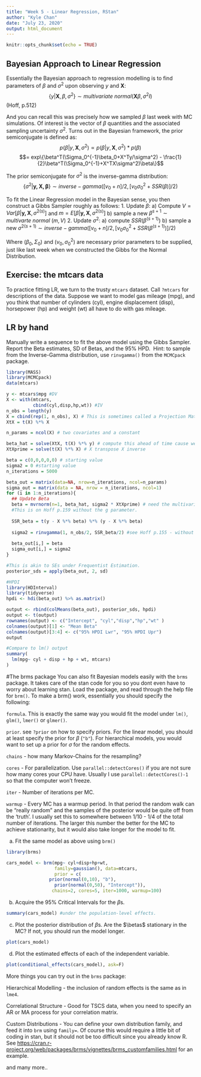 ```yaml
---
title: "Week 5 - Linear Regression, RStan"
author: "Kyle Chan"
date: "July 23, 2020"
output: html_document
---
```


```r
knitr::opts_chunk$set(echo = TRUE)
```

## Bayesian Approach to Linear Regression
Essentially the Bayesian approach to regression modelling is to find parameters of $\beta$ and $\sigma^2$ upon observing $y$ and $\boldsymbol{X}$:
$$\{y|\boldsymbol{X},\beta,\sigma^2\} \sim multivariate \ normal(\boldsymbol{X}\beta, \sigma^2I)$$ (Hoff, p.512)

And you can recall this was precisely how we sampled $\beta$ last week with MC simulations. Of interest is the vector of $\beta$ quantities and the associated sampling uncertainty $\sigma^2$. Turns out in the Bayesian framework, the prior semiconjugate is defined as:
$$p(\beta|y, \boldsymbol{X}, \sigma^2) \propto p(\beta|y, \boldsymbol{X}, \sigma^2) * p(\beta)$$
$$= exp\{\beta^T(\Sigma_0^{-1}\beta_0+X^Ty/\sigma^2) - \frac{1}{2}\beta^T(\Sigma_0^{-1}+X^TX\sigma^2)\beta\}$$

The prior semiconjugate for $\sigma^2$ is the inverse-gamma distribution:
$$\{\sigma^2|\boldsymbol{y,X,\beta}\} \sim inverse-gamma([v_0+n]/2, [v_0\sigma^2_0+SSR(\beta)]/2)$$

To fit the Linear Regression model in the Bayesian sense, you then construct a Gibbs Sampler roughly as follows:
1. Update $\beta$:
  a) Compute $V = Var[\beta|\boldsymbol{y,X},\sigma^{2(s)}]$ and $m = E[\beta|\boldsymbol{y,X},\sigma^{2(s)}]$
  b) sample a new $\beta^{s+1} \sim multivarte \ normal \ (m,V)$
2. Update $\sigma^2$:
  a) compute $SSR(\beta^{(s+1)})$
  b) sample a new $\sigma^{2(s+1)} \sim inverse-gamma([v_0+n]/2, [v_0\sigma^2_0+SSR(\beta^{(s+1)})]/2)$
  
Where $(\beta_0, \Sigma_0)$ and $(v_0, \sigma^2_0)$ are necessary prior parameters to be supplied, just like last week when we constructed the Gibbs for the Normal Distribution.

## Exercise: the mtcars data
To practice fitting LR, we turn to the trusty `mtcars` dataset. Call `?mtcars` for descriptions of the data. Suppose we want to model gas mileage (mpg), and you think that number of cylinders (cyl), engine displacement (disp), horsepower (hp) and weight (wt) all have to do with gas mileage.\ 

## LR by hand
Manually write a sequence to fit the above model using the Gibbs Sampler. Report the Beta estimates, SD of Betas, and the 95% HPD.\ 
Hint: to sample from the Inverse-Gamma distribution, use `rinvgamma()` from the `MCMCpack` package.\ 
```r
library(MASS)
library(MCMCpack)
data(mtcars)

y <- mtcars$mpg #DV
X <- with(mtcars,
          cbind(cyl,disp,hp,wt)) #IV
n_obs = length(y)
X = cbind(rep(1, n_obs), X) # This is sometimes called a Projection Matrix
XtX = t(X) %*% X

n_params = ncol(X) # two covariates and a constant

beta_hat = solve(XtX, t(X) %*% y) # compute this ahead of time cause we'll need it a lot
XtXprime = solve(t(X) %*% X) # X transpose X inverse

beta = c(0,0,0,0,0) # starting value
sigma2 = 0 #starting value
n_iterations = 5000

beta_out = matrix(data=NA, nrow=n_iterations, ncol=n_params)
sigma_out = matrix(data = NA, nrow = n_iterations, ncol=1)
for (i in 1:n_iterations){
  ## Update Beta
  beta = mvrnorm(n=1, beta_hat, sigma2 * XtXprime) # need the multivariate cause we have three beta
  #This is on Hoff p.159 without the g parameter.
  
  SSR_beta = t(y - X %*% beta) %*% (y - X %*% beta)
  
  sigma2 = rinvgamma(1, n_obs/2, SSR_beta/2) #see Hoff p.155 - without the nu_0 parameter.
  
  beta_out[i,] = beta
  sigma_out[i,] = sigma2
}

#This is akin to SEs under Frequentist Estimation.
posterior_sds = apply(beta_out, 2, sd)

#HPDI
library(HDInterval)
library(tidyverse)
hpdi <- hdi(beta_out) %>% as.matrix()

output <- rbind(colMeans(beta_out), posterior_sds, hpdi)
output <- t(output)
rownames(output) <- c("Intercept", "cyl","disp","hp","wt" )
colnames(output)[1] <- "Mean Beta"
colnames(output)[3:4] <- c("95% HPDI Lwr", "95% HPDI Upr")
output

#Compare to lm() output
summary(
  lm(mpg~ cyl + disp + hp + wt, mtcars)
)
```

#The brms package
You can also fit Bayesian models easily with the `brms` package. It takes care of the stan code for you so you dont even have to worry about learning stan. Load the package, and read through the help file for `brm()`. To make a brm() work, essentially you should specify the following:

`formula`. This is exactly the same way you would fit the model under `lm()`, `glm()`, `lmer()` or `glmer()`.

`prior`. see `?prior` on how to specify priors. For the linear model, you should at least specify the prior for $\beta$ (`"b"`). For hierarchical models, you would want to set up a prior for $\sigma$ for the random effects.

`chains` - how many Markov-Chains for the resampling?

`cores` - For parallelization. Use `parallel::detectCores()` if you are not sure how many cores your CPU have. Usually I use `parallel::detectCores()-1` so that the computer won't freeze.

`iter` - Number of iterations per MC.

`warmup` - Every MC has a warmup period. In that period the random walk can be "really random" and the samples of the posterior would be quite off from the 'truth'. I usually set this to somewhere between 1/10 - 1/4 of the total number of iterations. The larger this number the better for the MC to achieve stationarity, but it would also take longer for the model to fit.

a. Fit the same model as above using `brm()`
```r
library(brms)

cars_model <- brm(mpg~ cyl+disp+hp+wt, 
                  family=gaussian(), data=mtcars,
                  prior = c(
                prior(normal(0,10), "b"),
                  prior(normal(0,50), "Intercept")),
                 chains=2, cores=5, iter=1000, warmup=100)

```

b. Acquire the 95% Critical Intervals for the $\beta$s.
```r
summary(cars_model) #under the population-level effects.
```

c. Plot the posterior distribution of $\beta$s. Are the $\betas$ stationary in the MC? If not, you should run the model longer.
```r
plot(cars_model)
```

d. Plot the estimated effects of each of the independent variable.
```r
plot(conditional_effects(cars_model), ask=F)
```

More things you can try out in the `brms` package:

Hierarchical Modelling - the inclusion of random effects is the same as in `lme4`.

Correlational Structure - Good for TSCS data, when you need to specify an AR or MA process for your correlation matrix.

Custom Distributions - You can define your own distribution family, and feed it into `brm` using `family=`. Of course this would require a little bit of coding in stan, but it should not be too difficult since you already know R. See <https://cran.r-project.org/web/packages/brms/vignettes/brms_customfamilies.html> for an example.

and many more..

